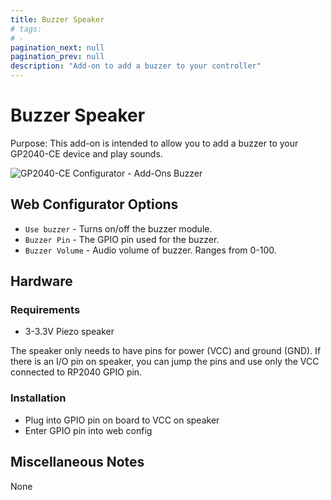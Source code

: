 ```yaml
---
title: Buzzer Speaker
# tags:
# -
pagination_next: null
pagination_prev: null
description: "Add-on to add a buzzer to your controller"
---
```


# Buzzer Speaker

Purpose: This add-on is intended to allow you to add a buzzer to your GP2040-CE device and play sounds.

![GP2040-CE Configurator - Add-Ons Buzzer](../assets/images/gpc-add-ons-buzzer.png)

## Web Configurator Options

- `Use buzzer` - Turns on/off the buzzer module.
- `Buzzer Pin` - The GPIO pin used for the buzzer.
- `Buzzer Volume` - Audio volume of buzzer. Ranges from 0-100.

## Hardware

### Requirements

- 3-3.3V Piezo speaker

The speaker only needs to have pins for power (VCC) and ground (GND). If there is an I/O pin on speaker, you can jump the pins and use only the VCC connected to RP2040 GPIO pin.

### Installation

- Plug into GPIO pin on board to VCC on speaker
- Enter GPIO pin into web config

## Miscellaneous Notes

None
